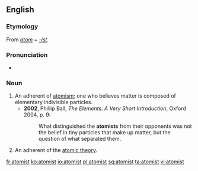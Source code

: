 ==English==

===Etymology===
From ''[[atom]]'' + ''[[-ist]]''.

===Pronunciation===
* {{IPA|/ˈætəmɪst/}}

===Noun===
{{en-noun}}

# An adherent of [[atomism]]; one who believes matter is composed of elementary indivisible particles.
#* '''2002''', Phillip Ball, ''The Elements: A Very Short Introduction'', Oxford 2004, p. 9:
#*: What distinguished the '''atomists''' from their opponents was not the belief in tiny particles that make up matter, but the question of what separated them.
# An adherent of the [[atomic theory]].

[[fr:atomist]]
[[ko:atomist]]
[[io:atomist]]
[[pl:atomist]]
[[sq:atomist]]
[[ta:atomist]]
[[vi:atomist]]